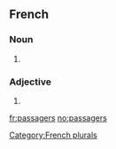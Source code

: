 ==French==

===Noun===
{{fr-noun-form}}

# {{masculine plural of|passager}}

===Adjective===
{{fr-adj-form}}

# {{masculine plural of|passager}}

[[Category:French plurals]]

[[fr:passagers]]
[[no:passagers]]